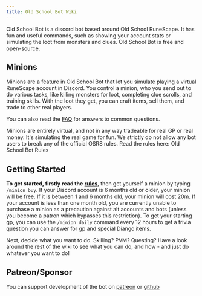 ```yaml
---
title: Old School Bot Wiki
---
```


Old School Bot is a discord bot based around Old School RuneScape. It has fun and useful commands, such as showing your account stats or simulating the loot from monsters and clues. Old School Bot is free and open-source.

## Minions

Minions are a feature in Old School Bot that let you simulate playing a virtual RuneScape account in Discord. You control a minion, who you send out to do various tasks, like killing monsters for loot, completing clue scrolls, and training skills. With the loot they get, you can craft items, sell them, and trade to other real players.

You can also read the [FAQ](https://wiki.oldschool.gg/getting-started/faq/) for answers to common questions.

Minions are entirely virtual, and not in any way tradeable for real GP or real money. It's simulating the real game for fun. We strictly do not allow any bot users to break any of the official OSRS rules. Read the rules here: Old School Bot Rules

## Getting Started

**To get started, firstly read the** [**rules**](https://wiki.oldschool.gg/getting-started/rules/), then get yourself a minion by typing `/minion buy`. If your Discord account is 6 months old or older, your minion will be free. If it is between 1 and 6 months old, your minion will cost 20m. If your account is less than one month old, you are currently unable to purchase a minion as a precaution against alt accounts and bots (unless you become a patron which bypasses this restriction). To get your starting gp, you can use the `/minion daily` command every 12 hours to get a trivia question you can answer for gp and special Diango items.

Next, decide what you want to do. Skilling? PVM? Questing? Have a look around the rest of the wiki to see what you can do, and how - and just do whatever you want to do!

## Patreon/Sponsor

You can support development of the bot on [patreon](https://www.patreon.com/oldschoolbot) or [github](https://github.com/sponsors/gc)
